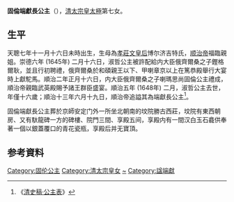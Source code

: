 {{東亞女性歷史人物
| 名稱=淑哲公主
| 身份=[[清朝|清朝]]公主
| 畫像=
| 說明=
| 姓=爱新覺羅
| 名=
| 封爵=[[公主|公主]]
| 位號=
| 封號=淑哲公主，固倫公主，端獻長公主
| 出生年=1633年
| 逝世年=1648年
| 諡號=端獻
| 墳墓=
| 父親=[[皇太極|清太宗]]
| 同胞兄弟=[[順治帝|順治帝]]
| 母親=[[孝莊文皇后|孝莊文皇后]]
|}}
'''固倫端獻長公主'''（{{bd|1633年||1648年||catIdx=S}}），[[皇太極|清太宗皇太極]]第七女。

==生平==

天聰七年十一月十六日未時出生，生母為[[孝莊文皇后|孝莊文皇后]]博尔济吉特氏，[[顺治帝|顺治帝]]福臨親姐。崇德六年 (1645年) 二月十六日，淑哲公主被許配給内大臣俄齊爾桑之子鏗格爾耿，並且行初聘禮，俄齊爾桑於和碩親王以下、甲喇章京以上在篤恭殿舉行大宴時上獻駝馬。順治二年正月十六日，内大臣俄齊爾桑之子喇瑪思尚固倫公主禮成，順治帝親臨武英殿賜予諸王群臣盛宴。順治五年 (1648年) 二月，淑哲公主去世，年僅十六歲；順治十三年六月十九日，順治帝追謚其為端獻長公主<ref>《[[s:清史稿/卷166|清史稿·公主表]]》</ref>。

固倫端獻長公主葬於京師安定门外一所坐北朝南的坟院勝古西莊，坟院有東西朝房、又有馱龍碑一方的碑樓、院門三間、享殿五间，享殿内有一間汉白玉石龕供奉著一個以銀蓋覆口的青花瓷瓶，享殿后并无寶頂。

==参考資料==
<div style="font-size:small" class="references-2column"> 
<references />
</div>

[[Category:固伦公主|Category:固伦公主]]
[[Category:清太宗皇女|Category:清太宗皇女]]
[[Category:愛新覺羅氏|~]]
[[Category:諡端獻|Category:諡端獻]]